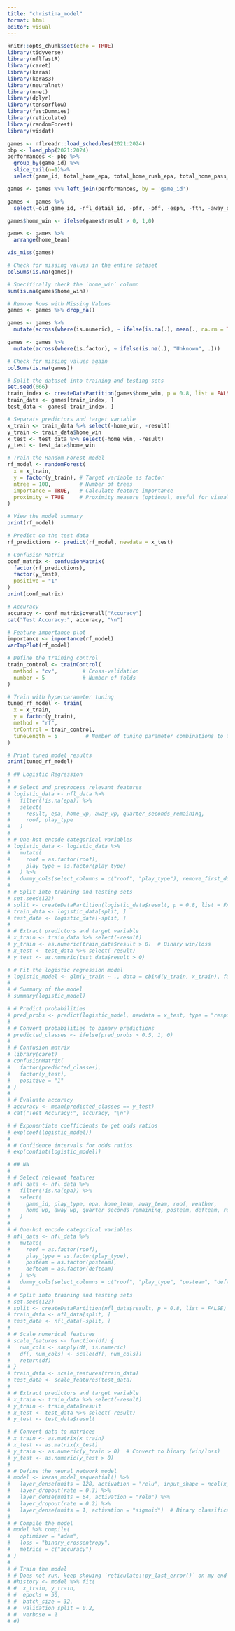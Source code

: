 ```yaml
---
title: "christina_model"
format: html
editor: visual
---
```


```r
knitr::opts_chunk$set(echo = TRUE)
library(tidyverse)
library(nflfastR)
library(caret)
library(keras)
library(keras3)
library(neuralnet)
library(nnet)
library(dplyr)
library(tensorflow)
library(fastDummies)
library(reticulate)
library(randomForest)
library(visdat)
```

```r
games <- nflreadr::load_schedules(2021:2024)
pbp <- load_pbp(2021:2024)
performances <- pbp %>%
  group_by(game_id) %>%
  slice_tail(n=1)%>%
  select(game_id, total_home_epa, total_home_rush_epa, total_home_pass_epa, total_home_comp_air_epa, total_home_raw_air_epa, total_home_comp_yac_epa, total_home_comp_air_wpa, total_home_comp_yac_wpa, total_home_pass_wpa, total_home_raw_air_wpa, total_home_rush_wpa, total_home_raw_yac_epa, total_home_raw_yac_wpa, total_away_comp_air_epa, total_away_comp_air_wpa, total_away_comp_yac_epa, total_away_comp_yac_wpa, total_away_epa, total_away_pass_epa, total_away_pass_wpa, total_away_raw_air_epa, total_away_raw_air_wpa, total_away_raw_yac_epa, total_away_raw_yac_wpa, total_away_rush_epa, total_away_rush_wpa)

games <- games %>% left_join(performances, by = 'game_id')

games <- games %>%
  select(-old_game_id, -nfl_detail_id, -pfr, -pff, -espn, -ftn, -away_qb_id, -home_qb_id, -away_qb_name, -home_qb_name, -away_coach, -home_coach, -referee, -stadium, -stadium_id, -location) 

games$home_win <- ifelse(games$result > 0, 1,0)

games <- games %>% 
  arrange(home_team)
```

```r
vis_miss(games)
```

```r
# Check for missing values in the entire dataset
colSums(is.na(games))

# Specifically check the `home_win` column
sum(is.na(games$home_win))

```

```r
# Remove Rows with Missing Values
games <- games %>% drop_na()

games <- games %>%
  mutate(across(where(is.numeric), ~ ifelse(is.na(.), mean(., na.rm = TRUE), .)))

games <- games %>%
  mutate(across(where(is.factor), ~ ifelse(is.na(.), "Unknown", .)))

```

```r
# Check for missing values again
colSums(is.na(games))

```


```r
# Split the dataset into training and testing sets
set.seed(666)
train_index <- createDataPartition(games$home_win, p = 0.8, list = FALSE)
train_data <- games[train_index, ]
test_data <- games[-train_index, ]

# Separate predictors and target variable
x_train <- train_data %>% select(-home_win, -result)
y_train <- train_data$home_win
x_test <- test_data %>% select(-home_win, -result)
y_test <- test_data$home_win

```

```r
# Train the Random Forest model
rf_model <- randomForest(
  x = x_train,
  y = factor(y_train), # Target variable as factor
  ntree = 100,         # Number of trees
  importance = TRUE,   # Calculate feature importance
  proximity = TRUE     # Proximity measure (optional, useful for visualization)
)

# View the model summary
print(rf_model)

```

```r
# Predict on the test data
rf_predictions <- predict(rf_model, newdata = x_test)

# Confusion Matrix
conf_matrix <- confusionMatrix(
  factor(rf_predictions), 
  factor(y_test), 
  positive = "1"
)
print(conf_matrix)

# Accuracy
accuracy <- conf_matrix$overall["Accuracy"]
cat("Test Accuracy:", accuracy, "\n")

```

```r
# Feature importance plot
importance <- importance(rf_model)
varImpPlot(rf_model)

```

```r
# Define the training control
train_control <- trainControl(
  method = "cv",        # Cross-validation
  number = 5            # Number of folds
)

# Train with hyperparameter tuning
tuned_rf_model <- train(
  x = x_train,
  y = factor(y_train),
  method = "rf",
  trControl = train_control,
  tuneLength = 5         # Number of tuning parameter combinations to try
)

# Print tuned model results
print(tuned_rf_model)

```


```r
# ## Logistic Regression
# 
# # Select and preprocess relevant features
# logistic_data <- nfl_data %>%
#   filter(!is.na(epa)) %>%
#   select(
#     result, epa, home_wp, away_wp, quarter_seconds_remaining,
#     roof, play_type
#   )
# 
# # One-hot encode categorical variables
# logistic_data <- logistic_data %>%
#   mutate(
#     roof = as.factor(roof),
#     play_type = as.factor(play_type)
#   ) %>%
#   dummy_cols(select_columns = c("roof", "play_type"), remove_first_dummy = TRUE)
# 
# # Split into training and testing sets
# set.seed(123)
# split <- createDataPartition(logistic_data$result, p = 0.8, list = FALSE)
# train_data <- logistic_data[split, ]
# test_data <- logistic_data[-split, ]
# 
# # Extract predictors and target variable
# x_train <- train_data %>% select(-result)
# y_train <- as.numeric(train_data$result > 0)  # Binary win/loss
# x_test <- test_data %>% select(-result)
# y_test <- as.numeric(test_data$result > 0)

```

```r
# # Fit the logistic regression model
# logistic_model <- glm(y_train ~ ., data = cbind(y_train, x_train), family = "binomial")
# 
# # Summary of the model
# summary(logistic_model)

```

```r
# # Predict probabilities
# pred_probs <- predict(logistic_model, newdata = x_test, type = "response")
# 
# # Convert probabilities to binary predictions
# predicted_classes <- ifelse(pred_probs > 0.5, 1, 0)
# 
# # Confusion matrix
# library(caret)
# confusionMatrix(
#   factor(predicted_classes),
#   factor(y_test),
#   positive = "1"
# )
# 
# # Evaluate accuracy
# accuracy <- mean(predicted_classes == y_test)
# cat("Test Accuracy:", accuracy, "\n")

```

```r
# # Exponentiate coefficients to get odds ratios
# exp(coef(logistic_model))
# 
# # Confidence intervals for odds ratios
# exp(confint(logistic_model))

```

```r

# ## NN
# 
# # Select relevant features
# nfl_data <- nfl_data %>%
#   filter(!is.na(epa)) %>%
#   select(
#     game_id, play_type, epa, home_team, away_team, roof, weather,
#     home_wp, away_wp, quarter_seconds_remaining, posteam, defteam, result
#   )
# 
# # One-hot encode categorical variables
# nfl_data <- nfl_data %>%
#   mutate(
#     roof = as.factor(roof),
#     play_type = as.factor(play_type),
#     posteam = as.factor(posteam),
#     defteam = as.factor(defteam)
#   ) %>%
#   dummy_cols(select_columns = c("roof", "play_type", "posteam", "defteam"))
# 
# # Split into training and testing sets
# set.seed(123)
# split <- createDataPartition(nfl_data$result, p = 0.8, list = FALSE)
# train_data <- nfl_data[split, ]
# test_data <- nfl_data[-split, ]
# 
# # Scale numerical features
# scale_features <- function(df) {
#   num_cols <- sapply(df, is.numeric)
#   df[, num_cols] <- scale(df[, num_cols])
#   return(df)
# }
# train_data <- scale_features(train_data)
# test_data <- scale_features(test_data)
# 
# # Extract predictors and target variable
# x_train <- train_data %>% select(-result)
# y_train <- train_data$result
# x_test <- test_data %>% select(-result)
# y_test <- test_data$result

```

```r
# # Convert data to matrices
# x_train <- as.matrix(x_train)
# x_test <- as.matrix(x_test)
# y_train <- as.numeric(y_train > 0)  # Convert to binary (win/loss)
# y_test <- as.numeric(y_test > 0)
# 
# # Define the neural network model
# model <- keras_model_sequential() %>%
#   layer_dense(units = 128, activation = "relu", input_shape = ncol(x_train)) %>%
#   layer_dropout(rate = 0.3) %>%
#   layer_dense(units = 64, activation = "relu") %>%
#   layer_dropout(rate = 0.2) %>%
#   layer_dense(units = 1, activation = "sigmoid")  # Binary classification
# 
# # Compile the model
# model %>% compile(
#   optimizer = "adam",
#   loss = "binary_crossentropy",
#   metrics = c("accuracy")
# )
# 
# # Train the model
# # Does not run, keep showing `reticulate::py_last_error()` on my end
# #history <- model %>% fit(
# #  x_train, y_train,
# #  epochs = 50,
# #  batch_size = 32,
# #  validation_split = 0.2,
# #  verbose = 1
# #)

```
